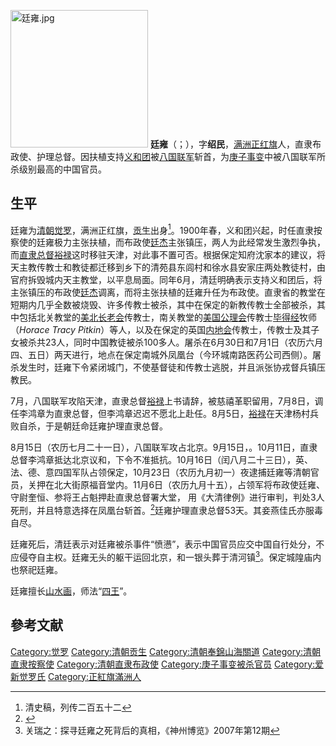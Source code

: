 {{Manchu name|[[爱新觉罗氏|爱新觉罗]]}}
[[File:廷雍.jpg|220px]]
'''廷雍'''（{{lang-mnc|ᡨᡳᠶᠣᠣ|v=Tiyoo|a=Tiyou}}；{{bd|1853年||1900年|11月6日}}），字'''绍民'''，[[满洲正红旗|满洲正红旗]]人，直隶布政使、护理总督。因扶植支持[[义和团|义和团]]被[[八国联军|八国联军]]斩首，为[[庚子事变|庚子事变]]中被八国联军所杀级别最高的中国官员。

==生平==
廷雍为[[清朝|清朝]][[觉罗|觉罗]]，满洲正红旗，[[贡生|贡生]]出身<ref>清史稿，列传二百五十二</ref>。1900年春，义和团兴起，时任直隶按察使的廷雍极力主张扶植，而布政使[[廷杰|廷杰]]主张镇压，两人为此经常发生激烈争执，而[[直隶总督|直隶总督]][[裕禄|裕禄]]这时移驻天津，对此事不置可否。根据保定知府沈家本的建议，将天主教传教士和教徒都迁移到乡下的清苑县东闾村和徐水县安家庄两处教徒村，由官府拆毁城内天主教堂，以平息局面。同年6月，清廷明确表示支持义和团后，将主张镇压的布政使[[廷杰|廷杰]]调离，而将主张扶植的廷雍升任为布政使。直隶省的教堂在短期内几乎全数被烧毁、许多传教士被杀，其中在保定的新教传教士全部被杀，其中包括北关教堂的[[美北长老会|美北长老会]]传教士，南关教堂的[[美国公理会|美国公理会]]传教士[[毕得经|毕得经]]牧师（''Horace Tracy Pitkin''）等人，以及在保定的英国[[内地会|内地会]]传教士，传教士及其子女被杀共23人，同时中国教徒被杀100多人。屠杀在6月30日和7月1日（农历六月四、五日）两天进行，地点在保定南城外凤凰台（今环城南路医药公司西侧）。屠杀发生时，廷雍下令紧闭城门，不使基督徒和传教士逃脱，并且派张协戎督兵镇压教民。

7月，八国联军攻陷天津，直隶总督[[裕禄|裕禄]]上书请辞，被慈禧革职留用，7月8日，调任李鸿章为直隶总督，但李鸿章迟迟不愿北上赴任。8月5日，[[裕禄|裕禄]]在天津杨村兵败自杀，于是朝廷命廷雍护理直隶总督。

8月15日（农历七月二十一日），八国联军攻占北京。9月15日，。10月11日，直隶总督李鸿章抵达北京议和，下令不准抵抗。10月16日（闰八月二十三日），英、法、德、意四国军队占领保定，10月23日（农历九月初一）夜逮捕廷雍等清朝官员，关押在北大街原福音堂内。11月6日（农历九月十五），占领军将布政使廷雍、守尉奎恒、参将王占魁押赴直隶总督署大堂，<!-- 嘎仕礼 -->用《大清律例》进行审判，判处3人死刑，并且特意选择在凤凰台斩首。<ref>{{Cite web|url=http://www.sohu.com/a/204180119_772510|title=懋勤轩三迤掌故：被斩首示众的直隶总督与大清普淜驿站|date=2017-11-14|website=搜狐|access-date=2018-02-26|archive-date=2020-04-03|archive-url=https://web.archive.org/web/20200403212527/https://www.sohu.com/a/204180119_772510}}</ref>廷雍护理直隶总督53天。其妾燕佳氏亦服毒自尽。

廷雍死后，清廷表示对廷雍被杀事件“愤懑”，表示中国官员应交中国自行处分，不应侵夺自主权。廷雍无头的躯干运回北京，和一银头葬于清河镇<ref>关瑞之：探寻廷雍之死背后的真相，《神州博览》2007年第12期</ref>。保定城隍庙内也祭祀廷雍。

廷雍擅长[[山水画|山水画]]，师法“[[四王|四王]]”。

==參考文献==
<div class="references-small">
<references />
</div>
{{DEFAULTSORT:T}}
[[Category:觉罗|Category:觉罗]]
[[Category:清朝贡生|Category:清朝贡生]]
[[Category:清朝奉錦山海關道|Category:清朝奉錦山海關道]]
[[Category:清朝直隶按察使|Category:清朝直隶按察使]]
[[Category:清朝直隶布政使|Category:清朝直隶布政使]]
[[Category:庚子事变被杀官员|Category:庚子事变被杀官员]]
[[Category:爱新觉罗氏|Category:爱新觉罗氏]]
[[Category:正紅旗滿洲人|Category:正紅旗滿洲人]]